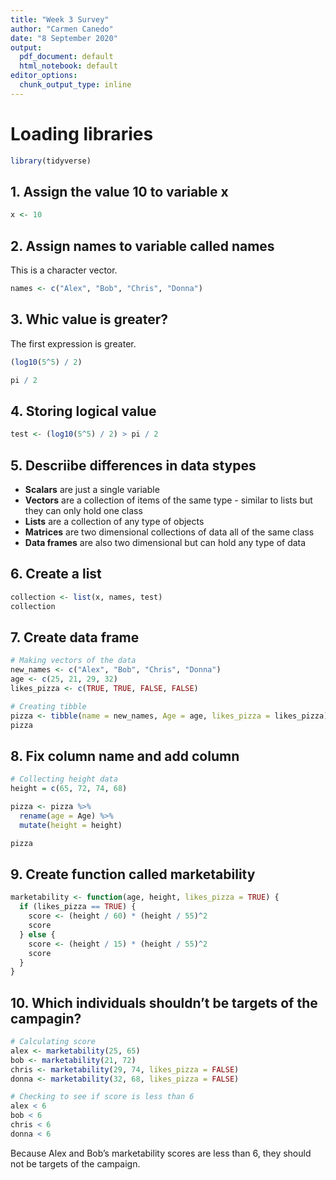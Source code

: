 ```yaml
---
title: "Week 3 Survey"
author: "Carmen Canedo"
date: "8 September 2020"
output:
  pdf_document: default
  html_notebook: default
editor_options:
  chunk_output_type: inline
---
```


# Loading libraries
```r
library(tidyverse)
```

## 1. Assign the value 10 to variable x
```r
x <- 10
```

## 2. Assign names to variable called names
This is a character vector.
```r
names <- c("Alex", "Bob", "Chris", "Donna")
```

## 3. Whic value is greater?
The first expression is greater.
```r
(log10(5^5) / 2)

pi / 2
```

## 4. Storing logical value
```r
test <- (log10(5^5) / 2) > pi / 2
```

## 5. Descriibe differences in data stypes
  * **Scalars** are just a single variable
  * **Vectors** are a collection of items of the same type - similar to lists but they can only hold one class
  * **Lists** are a collection of any type of objects
  * **Matrices** are two dimensional collections of data all of the same class
  * **Data frames** are also two dimensional but can hold any type of data 
  
## 6. Create a list
```r
collection <- list(x, names, test)
collection
```

## 7. Create data frame
```r
# Making vectors of the data
new_names <- c("Alex", "Bob", "Chris", "Donna")
age <- c(25, 21, 29, 32)
likes_pizza <- c(TRUE, TRUE, FALSE, FALSE)

# Creating tibble
pizza <- tibble(name = new_names, Age = age, likes_pizza = likes_pizza)
pizza
```

## 8. Fix column name and add column
```r
# Collecting height data
height = c(65, 72, 74, 68)

pizza <- pizza %>% 
  rename(age = Age) %>% 
  mutate(height = height)

pizza
```

## 9. Create function called marketability
```r
marketability <- function(age, height, likes_pizza = TRUE) {
  if (likes_pizza == TRUE) {
    score <- (height / 60) * (height / 55)^2
    score
  } else {
    score <- (height / 15) * (height / 55)^2
    score
  }
}
```

## 10. Which individuals shouldn't be targets of the campagin?
```r
# Calculating score
alex <- marketability(25, 65)
bob <- marketability(21, 72)
chris <- marketability(29, 74, likes_pizza = FALSE)
donna <- marketability(32, 68, likes_pizza = FALSE)

# Checking to see if score is less than 6
alex < 6
bob < 6
chris < 6
donna < 6
```
Because Alex and Bob's marketability scores are less than 6, they should not be targets of the campaign.
